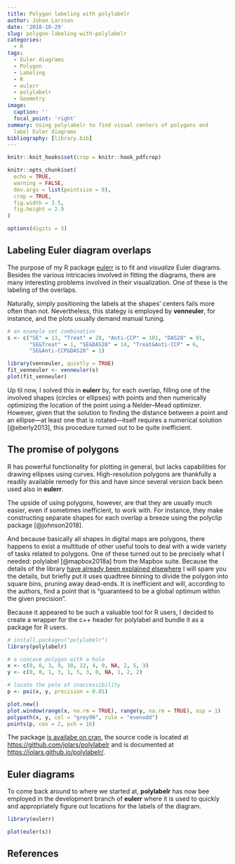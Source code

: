 ```yaml
---
title: Polygon labeling with polylabelr
author: Johan Larsson
date: '2018-10-29'
slug: polygon-labeling-with-polylabelr
categories:
  - R
tags:
  - Euler diagrams
  - Polygon
  - Labeling
  - R
  - eulerr
  - polylabelr
  - Geometry
image:
  caption: ''
  focal_point: 'right'
summary: Using polylabelr to find visual centers of polygons and
  label Euler diagrams
bibliography: [library.bib]
---
```


```r
knitr::knit_hooks$set(crop = knitr::hook_pdfcrop)

knitr::opts_chunk$set(
  echo = TRUE,
  warning = FALSE,
  dev.args = list(pointsize = 8),
  crop = TRUE,
  fig.width = 3.5,
  fig.height = 2.9
)

options(digits = 3)
```

## Labeling Euler diagram overlaps

The purpose of my R package [eulerr](https://github.com/jolars/eulerr)
is to fit and *visualize* Euler diagrams. Besides the various intricacies 
involved in fitting the diagrams, there are many interesting
problems involved in their visualization. One of these is the labeling of the 
overlaps.

Naturally, simply positioning the labels at the shapes' centers
fails more often than not. Nevertheless, this stategy is employed by
**venneuler**, for instance, and the plots usually demand
manual tuning.

```r
# an example set combination
s <- c("SE" = 13, "Treat" = 28, "Anti-CCP" = 101, "DAS28" = 91,
       "SE&Treat" = 1, "SE&DAS28" = 14, "Treat&Anti-CCP" = 6,
       "SE&Anti-CCP&DAS28" = 1)

library(venneuler, quietly = TRUE)
fit_venneuler <- venneuler(s)
plot(fit_venneuler)
```

Up til now, I solved this in **eulerr** by, for each overlap,
filling one of the involved shapes (circles or ellipses) with points
and then numerically optimizing the location of the point using a
Nelder--Mead optimizer. However, given that the solution to
finding the distance between a point and an ellipse---at least one that
is rotated---itself requires a numerical solution [@eberly2013], this procedure
turned out to be quite inefficient.

## The promise of polygons

R has powerful functionality for plotting in general, but lacks 
capabilities for drawing ellipses using curves. High-resolution 
polygons are thankfully a readily available remedy for this and have
since several version back been used also in **eulerr**. 

The upside of using polygons, however, are that they are usually
much easier, even if sometimes inefficient,
to work with. For instance, they make constructing separate shapes
for each overlap a breeze using the polyclip package [@johnson2018].

And because basically all shapes in digital maps are polygons,
there happens to exist a multitude of other useful tools to deal with
a wide variety of tasks related to polygons. One of these turned out
to be precisely what I needed: polylabel [@mapbox2018a] from the Mapbox suite.
Because the details of the library
[have already been explained elsewhere](https://blog.mapbox.com/a-new-algorithm-for-finding-a-visual-center-of-a-polygon-7c77e6492fbc)
I will spare you the details, but briefly put it uses quadtree
binning to divide the polygon into square bins, pruning away dead-ends.
It is inefficient and will, according to the authors, find
a point that is "guaranteed to be a global optimum within the given precision".

Because it appeared to be such a valuable tool for R users, I decided
to create a wrapper for the c++ header for polylabel and
bundle it as a package for R users.

```r
# install.packages("polylabelr")
library(polylabelr)

# a concave polygon with a hole
x <- c(0, 6, 3, 9, 10, 12, 4, 0, NA, 2, 5, 3)
y <- c(0, 0, 1, 3, 1, 5, 3, 0, NA, 1, 2, 2)

# locate the pole of inaccessibility
p <- poi(x, y, precision = 0.01)

plot.new()
plot.window(range(x, na.rm = TRUE), range(y, na.rm = TRUE), asp = 1)
polypath(x, y, col = "grey90", rule = "evenodd")
points(p, cex = 2, pch = 16)
```

The package [is availabe on cran](https://CRAN.R-project.org/package=polylabelr),
the source code is located at <https://github.com/jolars/polylabelr> and
is documented at <https://jolars.github.io/polylabelr/>.

## Euler diagrams

To come back around to where we started at, **polylabelr** has now bee
employed in the development branch 
of **eulerr** where it is used to quickly and appropriately 
figure out locations for the labels of the diagram.

```r
library(eulerr)

plot(euler(s))
```

## References
